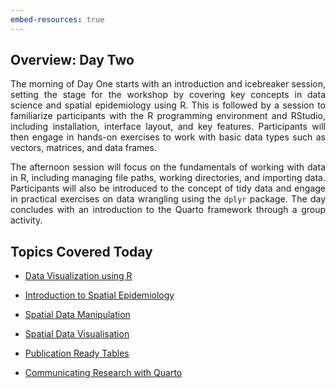 ```yaml
---
embed-resources: true
---
```


## Overview: Day Two

:::{style="text-align:justify"}

The morning of Day One starts with an introduction and icebreaker session, setting the stage for the workshop by covering key concepts in data science and spatial epidemiology using R. This is followed by a session to familiarize participants with the R programming environment and RStudio, including installation, interface layout, and key features. Participants will then engage in hands-on exercises to work with basic data types such as vectors, matrices, and data frames.

The afternoon session will focus on the fundamentals of working with data in R, including managing file paths, working directories, and importing data. Participants will also be introduced to the concept of tidy data and engage in practical exercises on data wrangling using the `dplyr` package. The day concludes with an introduction to the Quarto framework through a group activity.

:::

## Topics Covered Today

- [Data Visualization using R](data_visual.qmd)

- [Introduction to Spatial Epidemiology](intro_spatial.qmd)

- [Spatial Data Manipulation](spatial_data_mani.qmd)

- [Spatial Data Visualisation](spatial_data_visual.qmd)

- [Publication Ready Tables](gtsummary.qmd)

- [Communicating Research with Quarto](quarto.qmd)




